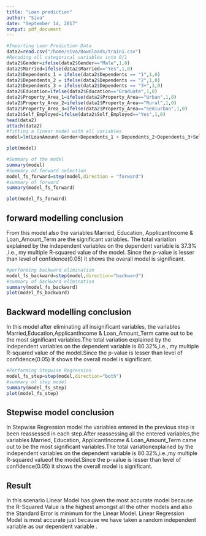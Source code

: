 ```yaml
---
title: "Loan prediction"
author: "Siva"
date: "September 14, 2017"
output: pdf_document
---
```


```r
#Importing Loan Prediction Data
data2=read.csv("/home/siva/Downloads/train1.csv")
#Recoding all categorical variables into 0/1 
data2$Gender=ifelse(data2$Gender=="Male",1,0)
data2$Married=ifelse(data2$Married=="Yes",1,0)
data2$Dependents_1 = ifelse(data2$Dependents == "1",1,0)
data2$Dependents_2 = ifelse(data2$Dependents == "2",1,0)
data2$Dependents_3 = ifelse(data2$Dependents == "3+",1,0)
data2$Education=ifelse(data2$Education=="Graduate",1,0)
data2$Property_Area_1=ifelse(data2$Property_Area=="Urban",1,0)
data2$Property_Area_2=ifelse(data2$Property_Area=="Rural",1,0)
data2$Property_Area_3=ifelse(data2$Property_Area=="Semiurban",1,0)
data2$Self_Employed=ifelse(data2$Self_Employed=="Yes",1,0)
head(data2)
attach(data2)
#fitting a linear model with all variables
model=lm(LoanAmount~Gender+Dependents_1 + Dependents_2+Dependents_3+Self_Employed+Married+ApplicantIncome+CoapplicantIncome+Loan_Amount_Term+Credit_History+Property_Area_1+Property_Area_2+Property_Area_3+Loan_Status,data = data2)

plot(model)
```

```r
#Summary of the model 
summary(model)
#Summary of forward selection
model_fs_forward=step(model,direction = "forward")
#summary of forward 
summary(model_fs_forward)

plot(model_fs_forward)
```

## forward modelling conclusion 

From this model also the variables Married, Education, ApplicantIncome & Loan_Amount_Term are the significant variables. The total variation explained by the independent
variables on the dependent variable is 37.3% ,i.e., my multiple R-squared value of the model. Since the
p-value is lesser than level of confidence(0.05) it shows the overall model is significant.

```r
#performing backward elimination
model_fs_backward=step(model,direction="backward")
#summary of backward elimination 
summary(model_fs_backward)
plot(model_fs_backward)
```

## Backward modelling conclusion 
In this model after eliminating all insignificant variables, the variables Married,Education,ApplicantIncome & Loan_Amount_Term came out to be the most significant variables.The total variation explained by the independent variables on the dependent variable is 80.32%,i.e., my multiple R-squared value of the model.Since the p-value is lesser than level of confidence(0.05) it shows the overall model is significant.


```r

#Performing Stepwise Regression
model_fs_step=step(model,direction="both")
#summary of step model
summary(model_fs_step)
plot(model_fs_step)

```

## Stepwise model conclusion 
In Stepwise Regression model the variables entered in the previous step is been reassessed in each step.After  reassessing all the entered variables,the variables Married, Education, ApplicantIncome & Loan_Amount_Term came out to be the    most significant variables.The total variationexplained by the independent variables on the dependent variable is 80.32%,i.e.,my   multiple R-squared valueof the model.Since the p-value is lesser than level of confidence(0.05) it shows the overall model is significant.

## Result

In this scenario Linear Model has given the most accurate model because the R-Squared Value is the highest amongst all the other models and also the Standard Error is minimum for the Linear Model. Linear Regression Model is most accurate just because we have taken a random independent variable as our dependent variable .

